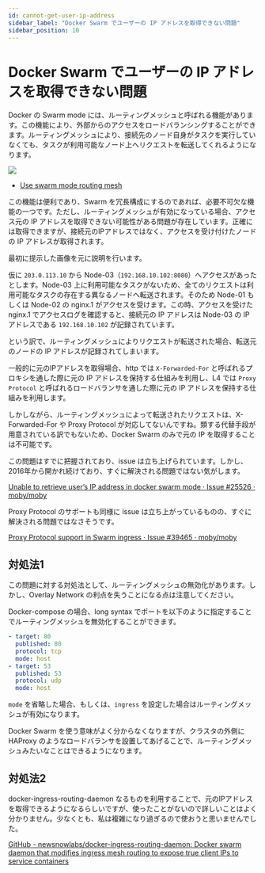 ```yaml
---
id: cannot-get-user-ip-address
sidebar_label: "Docker Swarm でユーザーの IP アドレスを取得できない問題"
sidebar_position: 10
---
```


# Docker Swarm でユーザーの IP アドレスを取得できない問題

Docker の Swarm mode には、ルーティングメッシュと呼ばれる機能があります。この機能により、外部からのアクセスをロードバランシングすることができます。ルーティングメッシュにより、接続先のノード自身がタスクを実行していなくても、タスクが利用可能なノード上へリクエストを転送してくれるようになります。

![](https://i.imgur.com/69bQ4Sb.jpg)

- [Use swarm mode routing mesh](https://docs.docker.com/engine/swarm/ingress/)

この機能は便利であり、Swarm を冗長構成にするのであれば、必要不可欠な機能の一つです。ただし、ルーティングメッシュが有効になっている場合、アクセス元の IP アドレスを取得できない可能性がある問題が存在しています。正確には取得できますが、接続元のIPアドレスではなく、アクセスを受け付けたノードの IP アドレスが取得されます。

最初に提示した画像を元に説明を行います。

仮に `203.0.113.10` から Node-03（`192.168.10.102:8080`）へアクセスがあったとします。Node-03 上に利用可能なタスクがないため、全てのリクエストは利用可能なタスクの存在する異なるノードへ転送されます。そのため Node-01 もしくは Node-02 の nginx.1 がアクセスを受けます。この時、アクセスを受けた nginx.1 でアクセスログを確認すると、接続元の IP アドレスは Node-03 の IP アドレスである `192.168.10.102` が記録されています。

という訳で、ルーティングメッシュによりリクエストが転送された場合、転送元のノードの IP アドレスが記録されてしまいます。

一般的に元のIPアドレスを取得場合、http では `X-Forwarded-For` と呼ばれるプロキシを通した際に元の IP アドレスを保持する仕組みを利用し、L4 では `Proxy Protocol` と呼ばれるロードバランサを通した際に元の IP アドレスを保持する仕組みを利用します。

しかしながら、ルーティングメッシュによって転送されたリクエストは、X-Forwarded-For や Proxy Protocol が対応してないんですね。類する代替手段が用意されている訳でもないため、Docker Swarm のみで元の IP を取得することは不可能です。

この問題はすでに把握されており、issue は立ち上げられています。しかし、2016年から開かれ続けており、すぐに解決される問題ではない気がします。

[Unable to retrieve user’s IP address in docker swarm mode · Issue #25526 · moby/moby](https://github.com/moby/moby/issues/25526)

Proxy Protocol のサポートも同様に issue は立ち上がっているものの、すぐに解決される問題ではなさそうです。

[Proxy Protocol support in Swarm ingress · Issue #39465 · moby/moby](https://github.com/moby/moby/issues/39465)

## 対処法1

この問題に対する対処法として、ルーティングメッシュの無効化があります。しかし、Overlay Network の利点を失うことになる点は注意してください。

Docker-compose の場合、long syntax でポートを以下のように指定することでルーティングメッシュを無効化することができます。

```yaml
- target: 80
  published: 80
  protocol: tcp
  mode: host
- target: 53
  published: 53
  protocol: udp
  mode: host
```

`mode` を省略した場合、もしくは、`ingress` を設定した場合はルーティングメッシュが有効になります。

Docker Swarm を使う意味がよく分からなくなりますが、クラスタの外側に HAProxy のようなロードバランサを設置してあげることで、ルーティングメッシュみたいなことはできるようになります。

## 対処法2

docker-ingress-routing-daemon なるものを利用することで、元のIPアドレスを取得できるようになるらしいですが、使ったことがないので詳しいことはよく分かりません。少なくとも、私は複雑になり過ぎるので使おうと思いませんでした。

[GitHub - newsnowlabs/docker-ingress-routing-daemon: Docker swarm daemon that modifies ingress mesh routing to expose true client IPs to service containers](https://github.com/newsnowlabs/docker-ingress-routing-daemon)
